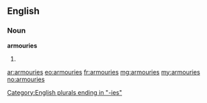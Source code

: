 ==English==

===Noun===
'''armouries'''

# {{plural of|[[armoury]]}}

[[Category:English plurals ending in "-ies"]]

[[ar:armouries]]
[[eo:armouries]]
[[fr:armouries]]
[[mg:armouries]]
[[my:armouries]]
[[no:armouries]]